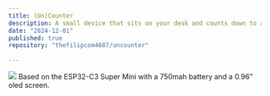 ```yaml
---
title: (Un)Counter
description: A small device that sits on your desk and counts down to a specific date.
date: "2024-12-01"
published: true
repository: "thefilipcom4607/uncounter"
  
---
```

 ![](https://assets.thefilip.com/uncounter.jpg)
Based on the ESP32-C3 Super Mini with a 750mah battery and a 0.96” oled screen.
